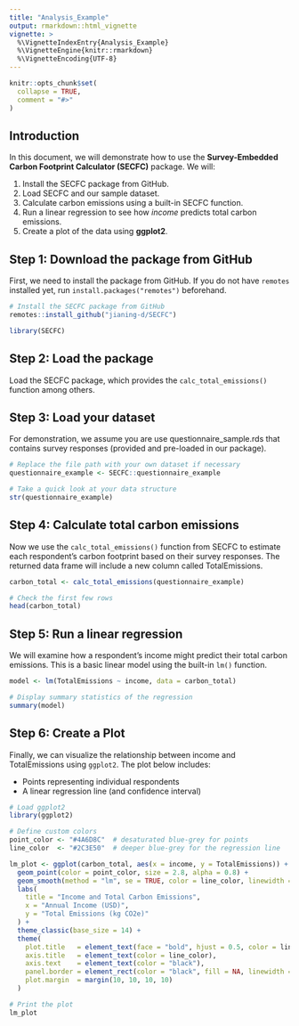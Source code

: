 ```yaml
---
title: "Analysis_Example"
output: rmarkdown::html_vignette
vignette: >
  %\VignetteIndexEntry{Analysis_Example}
  %\VignetteEngine{knitr::rmarkdown}
  %\VignetteEncoding{UTF-8}
---
```


```r
knitr::opts_chunk$set(
  collapse = TRUE,
  comment = "#>"
)
```


## Introduction

In this document, we will demonstrate how to use the **Survey-Embedded Carbon Footprint Calculator (SECFC)** package. We will:

1. Install the SECFC package from GitHub.
2. Load SECFC and our sample dataset.
3. Calculate carbon emissions using a built-in SECFC function.
4. Run a linear regression to see how *income* predicts total carbon emissions.
5. Create a plot of the data using **ggplot2**.


## Step 1: Download the package from GitHub

First, we need to install the package from GitHub. If you do not have `remotes` installed yet, run `install.packages("remotes")` beforehand.

```r
# Install the SECFC package from GitHub
remotes::install_github("jianing-d/SECFC")

library(SECFC)
```

## Step 2: Load the package
Load the SECFC package, which provides the ```calc_total_emissions()``` function among others.

## Step 3: Load your dataset
For demonstration, we assume you are use questionnaire_sample.rds that contains survey responses (provided and pre-loaded in our package). 

```r
# Replace the file path with your own dataset if necessary
questionnaire_example <- SECFC::questionnaire_example

# Take a quick look at your data structure
str(questionnaire_example)
```

## Step 4: Calculate total carbon emissions
Now we use the ```calc_total_emissions()``` function from SECFC to estimate each respondent’s carbon footprint based on their survey responses. The returned data frame will include a new column called TotalEmissions.

```r
carbon_total <- calc_total_emissions(questionnaire_example)

# Check the first few rows
head(carbon_total)
```

## Step 5: Run a linear regression
We will examine how a respondent’s income might predict their total carbon emissions. This is a basic linear model using the built-in ```lm()``` function.

```r
model <- lm(TotalEmissions ~ income, data = carbon_total)

# Display summary statistics of the regression
summary(model)
```

## Step 6: Create a Plot
Finally, we can visualize the relationship between income and TotalEmissions using ```ggplot2```. The plot below includes:

- Points representing individual respondents
- A linear regression line (and confidence interval)

```r
# Load ggplot2
library(ggplot2)

# Define custom colors
point_color <- "#4A6D8C"  # desaturated blue-grey for points
line_color  <- "#2C3E50"  # deeper blue-grey for the regression line

lm_plot <- ggplot(carbon_total, aes(x = income, y = TotalEmissions)) +
  geom_point(color = point_color, size = 2.8, alpha = 0.8) +
  geom_smooth(method = "lm", se = TRUE, color = line_color, linewidth = 1.2) +
  labs(
    title = "Income and Total Carbon Emissions",
    x = "Annual Income (USD)",
    y = "Total Emissions (kg CO2e)"
  ) +
  theme_classic(base_size = 14) +
  theme(
    plot.title   = element_text(face = "bold", hjust = 0.5, color = line_color),
    axis.title   = element_text(color = line_color),
    axis.text    = element_text(color = "black"),
    panel.border = element_rect(color = "black", fill = NA, linewidth = 0.8),
    plot.margin  = margin(10, 10, 10, 10)
  )

# Print the plot
lm_plot
```
